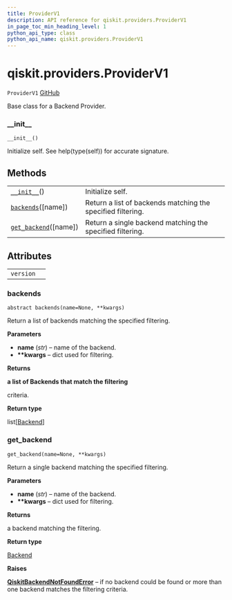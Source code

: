 ```yaml
---
title: ProviderV1
description: API reference for qiskit.providers.ProviderV1
in_page_toc_min_heading_level: 1
python_api_type: class
python_api_name: qiskit.providers.ProviderV1
---
```


# qiskit.providers.ProviderV1

<span id="qiskit.providers.ProviderV1" />

`ProviderV1` [GitHub](https://github.com/qiskit/qiskit/tree/stable/0.18/qiskit/providers/provider.py "view source code")

Base class for a Backend Provider.

### \_\_init\_\_

<span id="qiskit.providers.ProviderV1.__init__" />

`__init__()`

Initialize self. See help(type(self)) for accurate signature.

## Methods

|                                                                                                              |                                                             |
| ------------------------------------------------------------------------------------------------------------ | ----------------------------------------------------------- |
| [`__init__`](#qiskit.providers.ProviderV1.__init__ "qiskit.providers.ProviderV1.__init__")()                 | Initialize self.                                            |
| [`backends`](#qiskit.providers.ProviderV1.backends "qiskit.providers.ProviderV1.backends")(\[name])          | Return a list of backends matching the specified filtering. |
| [`get_backend`](#qiskit.providers.ProviderV1.get_backend "qiskit.providers.ProviderV1.get_backend")(\[name]) | Return a single backend matching the specified filtering.   |

## Attributes

|           |   |
| --------- | - |
| `version` |   |

### backends

<span id="qiskit.providers.ProviderV1.backends" />

`abstract backends(name=None, **kwargs)`

Return a list of backends matching the specified filtering.

**Parameters**

*   **name** (*str*) – name of the backend.
*   **\*\*kwargs** – dict used for filtering.

**Returns**

**a list of Backends that match the filtering**

criteria.

**Return type**

list\[[Backend](qiskit.providers.Backend "qiskit.providers.Backend")]

### get\_backend

<span id="qiskit.providers.ProviderV1.get_backend" />

`get_backend(name=None, **kwargs)`

Return a single backend matching the specified filtering.

**Parameters**

*   **name** (*str*) – name of the backend.
*   **\*\*kwargs** – dict used for filtering.

**Returns**

a backend matching the filtering.

**Return type**

[Backend](qiskit.providers.Backend "qiskit.providers.Backend")

**Raises**

[**QiskitBackendNotFoundError**](qiskit.providers.QiskitBackendNotFoundError "qiskit.providers.QiskitBackendNotFoundError") – if no backend could be found or more than one backend matches the filtering criteria.

